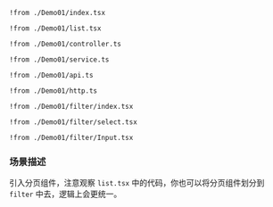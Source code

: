
<Preview><Demo01 /></Preview>
<CodeTabs>
```tsx !!tabs index.tsx -c
!from ./Demo01/index.tsx
```

```tsx !!tabs list.tsx -c
!from ./Demo01/list.tsx
```

```tsx !!tabs controller.ts -c
!from ./Demo01/controller.ts
```

```tsx !!tabs service.ts -c
!from ./Demo01/service.ts
```

```tsx !!tabs api.ts -c
!from ./Demo01/api.ts
```

```tsx !!tabs http.ts -c
!from ./Demo01/http.ts
```

```tsx !!tabs filter/index.tsx -c
!from ./Demo01/filter/index.tsx
```

```tsx !!tabs filter/select.tsx -c
!from ./Demo01/filter/select.tsx
```

```tsx !!tabs filter/Input.tsx -c
!from ./Demo01/filter/Input.tsx
```
</CodeTabs>


### 场景描述

引入分页组件，注意观察 `list.tsx` 中的代码，你也可以将分页组件划分到 `filter` 中去，逻辑上会更统一。